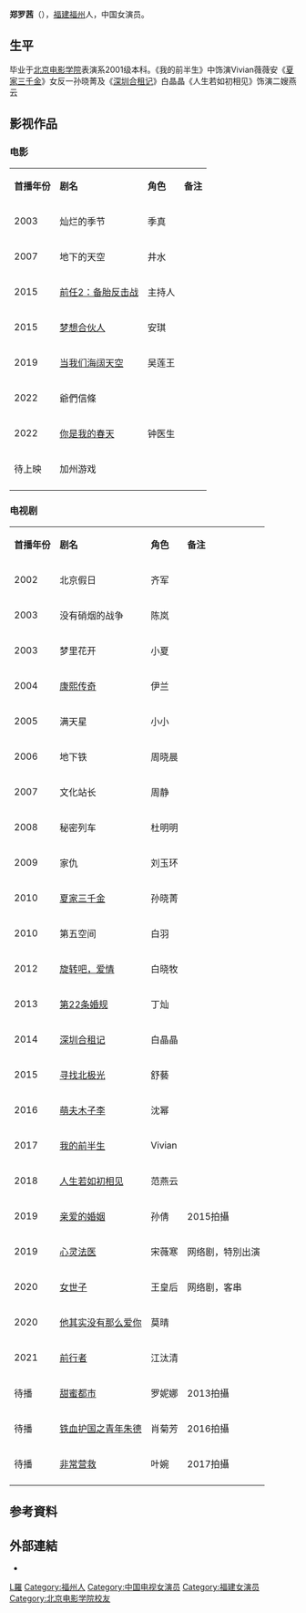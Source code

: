 {{藝人
|姓名 = 郑罗茜
|類型 = 女演員 
|圖片 =
|圖片尺寸 =
|圖片簡介 =
|羅馬拼音 = Zheng Luo Qian（xi）
|英文名 =Rossi Zheng
|暱稱 =
|其他藝名 =
|國籍 ={{PRC}}
|民族 = [[漢族|漢族]]
|籍貫 = 
|出生日期 =1983年2月23日
|出生地點 ={{CHN}}[[福建省|福建省]][[福州市|福州市]]
|逝世日期 =
|逝世地點 =
|職業 =
|語言 = [[普通話|普通話]]福州话 英语 粤语 
|教育程度 =[[北京电影學院|北京电影學院]]表演系2001级本科班

|宗教信仰 =
|配偶 =
|兒女 =
|父母 =
|音樂類型 =
|演奏樂器 =钢琴
|出道地點 =
|出道作 =
|出道日期 =
|代表作 =《我的前半生》《[[夏家三千金|夏家三千金]]》《[[深圳合租记|深圳合租记]]》《[[第五空间|第五空间]]》《人生若如初相见》<REF>
{{Cite web |url=http://ent.sina.com.cn/v/m/2014-07-24/16334180505.shtml |title=《合租记》热播 郑罗茜毒舌冷幽默 |accessdate=2014-07-24 |archive-date=2014-07-29 |archive-url=https://web.archive.org/web/20140729083318/http://ent.sina.com.cn/v/m/2014-07-24/16334180505.shtml |dead-url=no }}
</REF>
|活躍年代 =
|唱片公司 =
|經紀公司 =
|網站 =
|相關團體 =
|獎項 =第一届全国明日之星影视新星大赛总冠军及最佳形体 最佳才智 最佳表演三个单项奖
 第九届中国电影华表奖最佳演员新人奖提名
|IMDb =
}}
'''郑罗茜'''（{{bd|1983年|2月23日|catIdx=Z}}），[[福建|福建]][[福州|福州]]人，中国女演员。

==生平==
毕业于[[北京电影学院|北京电影学院]]表演系2001级本科。《我的前半生》中饰演Vivian薇薇安《[[夏家三千金|夏家三千金]]》女反一孙晓菁及《[[深圳合租记|深圳合租记]]》白晶晶《人生若如初相见》饰演二嫂燕云

==影视作品==

=== 电影 ===
{| class="wikitable"
|- style="background:pink; color:black" align="center"
|'''首播年份'''||'''剧名'''||'''角色'''||'''备注'''
|-
|2003||灿烂的季节||季真||
|-
|2007||地下的天空||井水||
|-
|2015||[[前任2：备胎反击战|前任2：备胎反击战]]||主持人 ||
|-
|2015||[[梦想合伙人|梦想合伙人]]|| 安琪||
|-
|2019||[[当我们海阔天空|当我们海阔天空]]||吴莲王  ||
|-
|2022||爺們信條|| ||
|-
|2022||[[你是我的春天_(电影)|你是我的春天]] || 钟医生  ||
|-
|待上映||加州游戏|| ||
|-
|}

=== 电视剧 ===
{| class="wikitable"
|- style="background:pink; color:black" align="center"
|'''首播年份'''||'''剧名'''||'''角色'''||'''备注'''
|-
|2002||北京假日||齐军||
|-
|2003||没有硝烟的战争||陈岚||
|-
|2003||梦里花开||小夏||
|-
|2004||[[康熙传奇|康熙传奇]]||伊兰||
|-
|2005||满天星||小小||
|-
|2006||地下铁||周晓晨||
|-
|2007||文化站长||周静||
|-
|2008||秘密列车||杜明明||
|-
|2009||家仇||刘玉环||
|-
|2010||[[夏家三千金|夏家三千金]]||孙晓菁||
|-
|2010||第五空间||白羽||
|-
|2012||[[旋转吧，爱情|旋转吧，爱情]]||白晓牧||
|-
|2013||[[第22条婚规|第22条婚规]]||丁灿||
|-
|2014||[[深圳合租记|深圳合租记]]||白晶晶||
|-
|2015||[[寻找北极光|寻找北极光]]||舒藝||
|- 
|2016||[[萌夫木子李|萌夫木子李]]||沈幂||
|-
|2017||[[我的前半生_(电视剧)|我的前半生]] ||Vivian  ||
|- 
|2018||[[人生若如初相见|人生若如初相见]]||范燕云||
|-
|2019||[[亲爱的婚姻|亲爱的婚姻]]|| 孙倩 ||2015拍攝
|-
|2019||[[心灵法医|心灵法医]]|| 宋薇寒 ||网络剧，特別出演
|-
|2020|| [[女世子|女世子]] ||  王皇后||网络剧，客串
|-
|2020|| [[他其实没有那么爱你|他其实没有那么爱你]] || 莫晴 ||
|-
|2021||[[前行者|前行者]]|| 江汰清 || 
|- 
|待播||[[甜蜜都市|甜蜜都市]]||罗妮娜||2013拍攝
|- 
|待播||[[铁血护国之青年朱德|铁血护国之青年朱德]]||肖菊芳||2016拍攝
|-
|待播||[[非常营救_(电视剧)|非常营救]]||叶婉||2017拍攝
|-
|}

== 参考資料 ==
{{reflist}}

==外部連結==
*{{Sinaweibo|zhengluoqian2000}}

{{DEFAULTSORT:Z鄭}}
[[Category:鄭姓|L羅]]
[[Category:福州人|Category:福州人]]
[[Category:中国电视女演员|Category:中国电视女演员]]
[[Category:福建女演员|Category:福建女演员]]
[[Category:北京电影学院校友|Category:北京电影学院校友]]